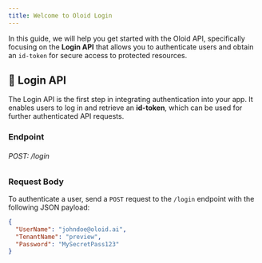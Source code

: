 ```yaml
---
title: Welcome to Oloid Login
---
```


In this guide, we will help you get started with the Oloid API, specifically focusing on the **Login API** that allows you to authenticate users and obtain an `id-token` for secure access to protected resources.

## 🚀 Login API

The Login API is the first step in integrating authentication into your app. It enables users to log in and retrieve an **id-token**, which can be used for further authenticated API requests.

### Endpoint

###### POST: /login

### Request Body

To authenticate a user, send a `POST` request to the `/login` endpoint with the following JSON payload:

```json
{
  "UserName": "johndoe@oloid.ai",
  "TenantName": "preview",
  "Password": "MySecretPass123"
}
```
